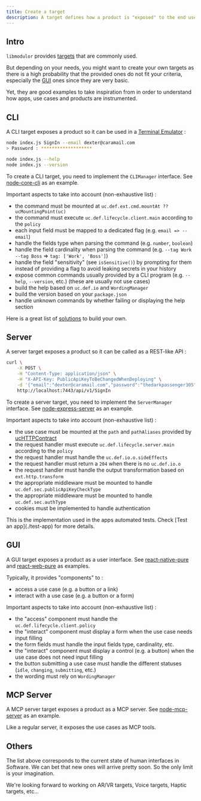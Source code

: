```yaml
---
title: Create a target
description: A target defines how a product is "exposed" to the end user. It's a combination of platform and runtime.
---
```


## Intro

`libmodulor` provides [targets](../references/targets) that are commonly used.

But depending on your needs, you might want to create your own targets as there is a high probability that the provided ones do not fit your criteria, especially the [GUI](https://en.wikipedia.org/wiki/Graphical_user_interface) ones since they are very basic.

Yet, they are good examples to take inspiration from in order to understand how apps, use cases and products are instrumented.

## CLI

A CLI target exposes a product so it can be used in a [Terminal Emulator](https://en.wikipedia.org/wiki/List_of_terminal_emulators) :

```sh
node index.js SignIn --email dexter@caramail.com
> Password : *******************

node index.js --help
node index.js --version
```

To create a CLI target, you need to implement the `CLIManager` interface.
See [node-core-cli](https://github.com/c100k/libmodulor/tree/master/dist/esm/target/node-core-cli/NodeCoreCLIManager.js) as an example.

Important aspects to take into account (non-exhaustive list) :

- the command must be mounted at `uc.def.ext.cmd.mountAt ?? ucMountingPoint(uc)`
- the command must execute `uc.def.lifecycle.client.main` according to the `policy`
- each input field must be mapped to a dedicated flag (e.g. `email => --email`)
- handle the fields type when parsing the command (e.g. `number`, `boolean`)
- handle the field cardinality when parsing the command (e.g. `--tag Work --tag Boss` => `tag: ['Work', 'Boss']`)
- handle the field "sensitivity" (see `isSensitive()`) by prompting for them instead of providing a flag to avoid leaking secrets in your history
- expose common commands usually provided by a CLI program (e.g. `--help`, `--version`, etc.) (these are usually not use cases)
- build the help based on `uc.def.io` and `WordingManager`
- build the version based on your `package.json`
- handle unknown commands by whether failing or displaying the help section

Here is a great list of [solutions](https://bloomberg.github.io/stricli/docs/getting-started/alternatives) to build your own.

## Server

A server target exposes a product so it can be called as a REST-like API :

```sh
curl \
    -X POST \
    -H "Content-Type: application/json" \
    -H "X-API-Key: PublicApiKeyToBeChangedWhenDeploying" \
    -d '{"email":"dexter@caramail.com","password":"thedarkpassenger305"}' \
    http://localhost:7443/api/v1/SignIn
```

To create a server target, you need to implement the `ServerManager` interface.
See [node-express-server](https://github.com/c100k/libmodulor/tree/master/dist/esm/target/node-express-server/NodeExpressServerManager.js) as an example.

Important aspects to take into account (non-exhaustive list) :

- the use case must be mounted at the `path` and `pathAliases` provided by [ucHTTPContract](https://github.com/c100k/libmodulor/tree/master/dist/esm/uc/utils/ucHTTPContract.js)
- the request handler must execute `uc.def.lifecycle.server.main` according to the `policy`
- the request handler must handle the `uc.def.io.o.sideEffects`
- the request handler must return a `204` when there is no `uc.def.io.o`
- the request handler must handle the output transformation based on `ext.http.transform`
- the appropriate middleware must be mounted to handle `uc.def.sec.publicApiKeyCheckType`
- the appropriate middleware must be mounted to handle `uc.def.sec.authType`
- cookies must be implemented to handle authentication

<Callout>
    This is the implementation used in the apps automated tests. Check [Test an app](./test-app) for more details.
</Callout>

## GUI

A GUI target exposes a product as a user interface.
See [react-native-pure](https://github.com/c100k/libmodulor/tree/master/dist/esm/target/react-native-pure) and [react-web-pure](https://github.com/c100k/libmodulor/tree/master/dist/esm/target/react-web-pure) as examples.

Typically, it provides "components" to :

- access a use case (e.g. a button or a link)
- interact with a use case (e.g. a button or a form)

Important aspects to take into account (non-exhaustive list) :

- the "access" component must handle the `uc.def.lifecycle.client.policy`
- the "interact" component must display a form when the use case needs input filling
- the form fields must handle the input fields type, cardinality, etc.
- the "interact" component must display a control (e.g. a button) when the use case does not need input filling
- the button submitting a use case must handle the different statuses (`idle`, `changing`, `submitting`, etc.)
- the wording must rely on `WordingManager`

## MCP Server

A MCP server target exposes a product as a MCP server.
See [node-mcp-server](https://github.com/c100k/libmodulor/tree/master/dist/esm/target/node-mcp-server) as an example.

Like a regular server, it exposes the use cases as MCP tools.

## Others

The list above corresponds to the current state of human interfaces in Software. We can bet that new ones will arrive pretty soon. So the only limit is your imagination.

We're looking forward to working on AR/VR targets, Voice targets, Haptic targets, etc...
